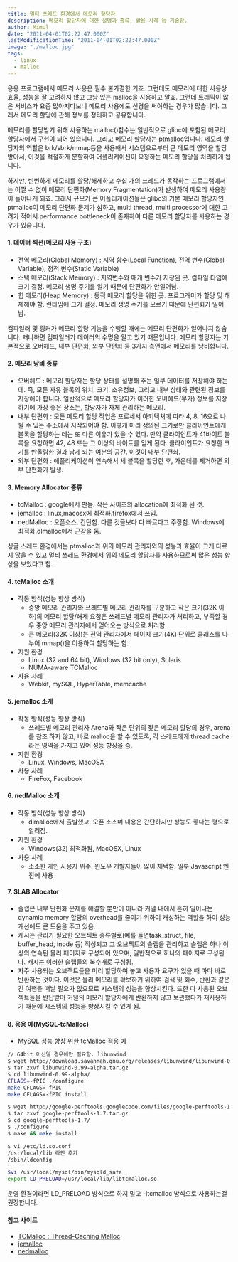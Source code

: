 ```yaml
---
title: 멀티 쓰레드 환경에서 메모리 할당자
description: 메모리 할당자에 대한 설명과 종류, 활용 사례 등 기술함.
author: Mimul
date: "2011-04-01T02:22:47.000Z"
lastModificationTime: "2011-04-01T02:22:47.000Z"
image: "./malloc.jpg"
tags:
  - linux
  - malloc
---
```

응용 프로그램에서 메모리 사용은 필수 불가결한 거죠. 그런데도 메모리에 대한 사용상 효율, 성능을 잘 고려하지 않고 그냥 있는 malloc을 사용하고 말죠. 그런데 트래픽이 많은 서비스가 요즘 많아지다보니 메모리 사용에도 신경을 써야하는 경우가 많습니다. 그래서 메모리 할당에 관해 정보를 정리하고 공유합니다.

메모리를 할당받기 위해 사용하는 malloc()함수는 일반적으로 glibc에 포함된 메모리 할당자에서 구현이 되어 있습니다. 그리고 메모리 할당자는 ptmalloc입니다. 메모리 할당자의 역할은 brk/sbrk/mmap등을 사용해서 시스템으로부터 큰 메모리 영역을 할당 받아서, 이것을 적절하게 분할하여 어플리케이션이 요청하는 메모리 할당을 처리하게 됩니다.

하지만, 빈번하게 메모리를 할당/해제하고 수십 개의 쓰레드가 동작하는 프로그램에서는 어쩔 수 없이 메모리 단편화(Memory Fragmentation)가 발생하여 메모리 사용량이 늘어나게 되죠.
그래서 규모가 큰 어플리케이션들은 glibc의 기본 메모리 할당자인 ptmalloc이 메모리 단편화 문제가 심하고, multi thread, multi processor에 대한 고려가 적어서 performance bottleneck이 존재하여 다른 메모리 할당자를 사용하는 경우가 있습니다.

#### 1. 데이터 섹션(메모리 사용 구조)

- 전역 메모리(Global Memory) : 지역 함수(Local Function), 전역 변수(Global Variable), 정적 변수(Static Variable)
- 스택 메모리(Stack Memory) : 지역변수와 매개 변수가 저장된 곳. 컴파일 타임에 크기 결정. 메모리 생명 주기를 알기 때문에 단편화가 안일어남.
- 힙 메모리(Heap Memory) : 동적 메모리 할당을 위한 곳. 프로그래머가 할당 및 해제해야 함. 런타임에 크기 결정. 메모리 생명 주기를 모르기 때문에 단편화가 일어남.

컴파일러 및 링커가 메모리 할당 기능을 수행할 때에는 메모리 단편화가 일어나지 않습니다. 왜냐하면 컴파일러가 데이터의 수명을 알고 있기 때문입니다.
메모리 할당자는 기본적으로 오버헤드, 내부 단편화, 외부 단편화 등 3가지 측면에서 메모리를 낭비합니다.

#### 2. 메모리 낭비 종류

- 오버헤드 : 메모리 할당자는 할당 상태를 설명해 주는 일부 데이터를 저장해야 하는데. 즉, 모든 자유 블록의 위치, 크기, 소유정보, 그리고 내부 상태와 관련된 정보를 저장해야 합니다. 일반적으로 메모리 할당자가 이러한 오버헤드(부가) 정보를 저장하기에 가장 좋은 장소는, 할당자가 자체 관리하는 메모리.
- 내부 단편화 : 모든 메모리 할당 작업은 프로세서 아키텍처에 따라 4, 8, 16으로 나뉠 수 있는 주소에서 시작되어야 함. 이렇게 미리 정의된 크기로만 클라이언트에게 블록을 할당하는 데는 또 다른 이유가 있을 수 있다. 만약 클라이언트가 41바이트 블록을 요청하면 42, 48 또는 그 이상의 바이트를 얻게 된다. 클라이언트가 요청한 크기를 반올림한 결과 남게 되는 여분의 공간. 이것이 내부 단편화.
- 외부 단편화 : 애플리케이션이 연속해서 세 블록을 할당한 후, 가운데를 제거하면 외부 단편화가 발생.

#### 3. Memory Allocator 종류

- tcMalloc : google에서 만듬. 작은 사이즈의 allocation에 최적화 된 것.
- jemalloc : linux,macosx에 최적화.firefox에서 쓰임.
- nedMalloc : 오픈소스. 간단함. 다른 것들보다 다 빠르다고 주장함. Windows에 최적화.dlmalloc에서 근감을 둠.

싱글 스레드 환경에서는 ptmalloc과 위의 메모리 관리자와의 성능과 효율이 크게 다르지 않을 수 있고 멀티 쓰레드 환경에서 위의 메모리 할당자를 사용하므로써 많은 성능 향상을 보았다고 함.

#### 4. tcMalloc 소개

- 작동 방식(성능 향상 방식)
  * 중앙 메모리 관리자와 쓰레드별 메모리 관리자를 구분하고 작은 크기(32K 이하)의 메모리 할당/해제 요청은 쓰레드별 메모리 관리자가 처리하고, 부족할 경우 중앙 메모리 관리자에서 얻어오는 방식으로 처리함.
  * 큰 메모리(32K 이상)는 전역 관리자에서 페이지 크기(4K) 단위로 클래스를 나누어 mmap()을 이용하여 할당하는 함.
- 지원 환경
  * Linux (32 and 64 bit), Windows (32 bit only), Solaris
  * NUMA-aware TCMalloc
- 사용 사례
  * Webkit, mySQL, HyperTable, memcache

#### 5. jemalloc 소개

- 작동 방식(성능 향상 방식)
  * 쓰레드별 메모리 관리자 Arena와 작은 단위의 잦은 메모리 할당의 경우, arena를 참조 하지 않고, 바로 malloc을 할 수 있도록, 각 스레드에게 thread cache라는 영역을 가지고 있어 성능 향상을 줌.
- 지원 환경
  * Linux, Windows, MacOSX
- 사용 사례
  * FireFox, Facebook

#### 6. nedMalloc 소개

- 작동 방식(성능 향상 방식)
  * dlmalloc에서 출발했고, 오픈 소스며 내용은 간단하지만 성능도 좋다는 평으로 알려짐.
- 지원 환경
  * Windows(32) 최적화됨, MacOSX, Linux
- 사용 사례
  * 소소한 개인 사용자 위주. 윈도우 개발자들이 많이 채택함. 일부 Javascript 엔진에 사용

#### 7. SLAB Allocator
- 슬랩은 내부 단편화 문제를 해결할 뿐만이 아니라 커널 내에서 흔히 일어나는 dynamic memory 할당의 overhead를 줄이기 위하여 캐싱하는 역할을 하여 성능 개선에도 큰 도움을 주고 있음.
- 캐시는 관리가 필요한 오브젝트 종류별로(예를 들면task_struct, file, buffer_head, inode 등) 작성되고 그 오브젝트의 슬랩을 관리하고 슬랩은 하나 이상의 연속된 물리 페이지로 구성되어 있으며, 일반적으로 하나의 페이지로 구성된다. 캐시는 이러한 슬랩들의 복수개로 구성됨.
- 자주 사용되는 오브젝트들을 미리 할당하여 놓고 사용자 요구가 있을 때 마다 바로 반환하는 것이다. 이것은 물리 메모리를 확보하기 위하여 검색 및 회수, 반환과 같은 긴 여행을 떠날 필요가 없으므로 시스템의 성능을 향상시킨다. 또한 다 사용된 오브젝트들을 반납받아 커널의 메모리 할당자에게 반환하지 않고 보관했다가 재사용하기 때문에 시스템의 성능을 향상시킬 수 있게 됨.

#### 8. 응용 예(MySQL-tcMalloc)

- MySQL 성능 향상 위한 tcMalloc 적용 예

```bash
// 64bit 머신일 경우에만 필요함. libunwind
$ wget http://download.savannah.gnu.org/releases/libunwind/libunwind-0.99-alpha.tar.gz
$ tar zxvf libunwind-0.99-alpha.tar.gz
$ cd libunwind-0.99-alpha/
CFLAGS=-fPIC ./configure
make CFLAGS=-fPIC
make CFLAGS=-fPIC install

$ wget http://google-perftools.googlecode.com/files/google-perftools-1.7.tar.gz
$ tar zxvf google-perftools-1.7.tar.gz
$ cd google-perftools-1.7/
$ ./configure
$ make && make install

$ vi /etc/ld.so.conf
/usr/local/lib 라인 추가
/sbin/ldconfig

$vi /usr/local/mysql/bin/mysqld_safe
export LD_PRELOAD=/usr/local/lib/libtcmalloc.so
```

운영 환경이라면 LD_PRELOAD 방식으로 하지 말고 -ltcmalloc 방식으로 사용하는걸 권장합니다.

#### 참고 사이트

- [TCMalloc : Thread-Caching Malloc](http://goog-perftools.sourceforge.net/doc/tcmalloc.html)
- [jemalloc](http://jemalloc.net/)
- [nedmalloc](https://www.nedprod.com/programs/portable/nedmalloc/)
